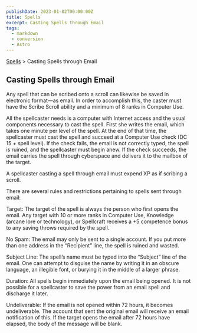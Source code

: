 ```yaml
---
publishDate: 2023-01-02T00:00:00Z
title: Spells
excerpt: Casting Spells through Email
tags:
  - markdown
  - conversion
  - Astro
---
```


[Spells](arcana-d20-srd-spells-index) > Casting Spells through Email

## Casting Spells through Email

Any spell that can be scribed onto a scroll can likewise be saved in
electronic format—as email. In order to accomplish this, the caster must have
the Scribe Scroll ability and a minimum of 8 ranks in Computer Use.

All the spellcaster needs is a computer with Internet access and the usual
components necessary to cast the spell. First she writes the email, which
takes one minute per level of the spell. At the end of that time, the
spellcaster must cast the spell and succeed at a Computer Use check (DC 15 +
spell level). If the check fails, the email is not correctly typed, the spell
is ruined, and the spellcaster must begin anew. If the check succeeds, the
email carries the spell through cyberspace and delivers it to the mailbox of
the target.

A spellcaster casting a spell through email must expend XP as if scribing a
scroll.

There are several rules and restrictions pertaining to spells sent through
email:

Target: The target of the spell is always the person who first opens the
email. Any target with 10 or more ranks in Computer Use, Knowledge (arcane
lore or technology), or Spellcraft receives a +5 competence bonus to any
saving throws required by the spell.

No Spam: The email may only be sent to a single account. If you put more than
one address in the “Recipient” line, the spell is ruined and wasted.

Subject Line: The spell’s name must be typed into the “Subject” line of the
email. One can attempt to disguise the name by writing it in an obscure
language, an illegible font, or burying it in the middle of a larger phrase.

Duration: All spells begin immediately upon the email being opened. It is not
possible for a spellcaster to save the power from an email spell and discharge
it later.

Undeliverable: If the email is not opened within 72 hours, it becomes
undeliverable. The account that sent the original email will receive an email
notification of this. If the target opens the email after 72 hours have
elapsed, the body of the message will be blank.

